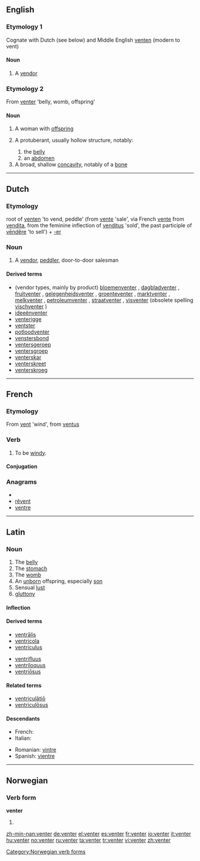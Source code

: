 ==English==

===Etymology 1===
Cognate with Dutch (see below) and Middle English [[venten]] (modern to vent)

====Noun====
{{en-noun}}

# {{obsolete}} A [[vendor]]

===Etymology 2===
From {{etyl|la}} [[#Latin|venter]] 'belly, womb, offspring'

====Noun====
{{en-noun}}

# A woman with [[offspring]]
# {{anatomy}} A protuberant, usually hollow structure, notably:
## the [[belly]]
## an [[abdomen]]
# A broad, shallow [[concavity]], notably of a [[bone]]

----

==Dutch==

===Etymology===
root of [[venten]] 'to vend, peddle' (from [[vente]] 'sale', via French [[vente]] from {{etyl|la|nl}} [[vendita]], from the feminine inflection of [[venditus]] 'sold', the past participle of [[vendere|vēndĕre]] 'to sell') + [[-er]]

===Noun===
{{nl-noun|venters|ventertje}}

# A [[vendor]], [[peddler]], door-to-door salesman

====Derived terms====
* (vendor types, mainly by product) [[bloemenventer]] {{m}}, [[dagbladventer]] {{m}}, [[fruitventer]] {{m}}, [[gelegenheidsventer]] {{m}}, [[groenteventer]] {{m}}, [[marktventer]] {{m}}, [[melkventer]] {{m}}, [[petroleumventer]] {{m}}, [[straatventer]] {{m}}, [[visventer]] {{m}} (obsolete spelling [[vischventer]] {{m}})
* [[ideeënventer]] {{m}}
* [[venterigge]]
* [[ventster]] {{f}}
* [[potloodventer]] {{m}}
* [[venstersbond]] {{m}}
* [[ventersgeroep]] {{n}}
* [[ventersgroep]]
* [[venterskar]]
* [[venterskreet]]
* [[venterskroeg]]

----

==French==

===Etymology===
From [[vent]] 'wind', from {{etyl|la|fr}} [[ventus]]

===Verb===
{{fr-verb|venter}}

# {{impersonal|weather|lang=fr}} To be [[windy]].

====Conjugation====
{{fr-conj-er-imp|vent|avoir}}

===Anagrams===
* {{alphagram|eenrtv}}
* [[rêvent#French|rêvent]]
* [[ventre#French|ventre]]

----

==Latin==

===Noun===
{{la-noun|venter|ventris|ventris|m|third}}

# The [[belly]]
# The [[stomach]]
# The [[womb]]
# An [[unborn]] offspring, especially [[son]]
# Sensual [[lust]]
# [[gluttony]]

====Inflection====
{{la-decl-3rd|venter|venter|ventr|ventr}}

====Derived terms====
{{top2}}
* [[ventralis|ventrālis]]
* [[ventricola]]
* [[ventriculus#Latin|ventriculus]]
{{mid2}}
* [[ventrifluus]]
* [[ventriloquus]]
* [[ventriosus|ventriōsus]]
{{bottom}}

====Related terms====
* [[ventriculatio|ventriculātiō]]
* [[ventriculosus|ventriculōsus]]

====Descendants====
{{top2}}
* French: {{l|fr|ventre}} {{m}}
* Italian: {{l|it|ventre}}
{{mid2}}
* Romanian: [[vintre]]
* Spanish: [[vientre]]
{{bottom}}

----

==Norwegian==

===Verb form===
'''venter'''

# {{form of|present tense|vente|lang=Norwegian}}

[[Category:Norwegian verb forms]]

[[zh-min-nan:venter]]
[[de:venter]]
[[el:venter]]
[[es:venter]]
[[fr:venter]]
[[io:venter]]
[[it:venter]]
[[hu:venter]]
[[no:venter]]
[[ru:venter]]
[[ta:venter]]
[[tr:venter]]
[[vi:venter]]
[[zh:venter]]
